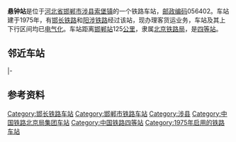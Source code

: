{{noteTA
|1=zh-cn:始发车次; zh-hk:列車班次;
|2=zh-cn:车次; zh-hk:班次;
}}
{{Infobox China railway station
|车站名称 = 悬钟站
|图片 = Missing image text.png
|图片介绍 = 
|车站名称拼音 = Xuanzhong
|英文名称 = Xuanzhong Railway Station
|车站代码 = 21545<ref>{{cite book|title=中华人民共和国铁路车站代码（GB/T 10302-2010）|publisher=中国标准出版社|year=2010|isbn=155066140495|ignore-isbn-error=true|pages=42}}</ref>
|电报码 = XRP
|拼音码 = XZH
|address = [[河北省|河北省]][[邯郸市|邯郸市]][[涉县|涉县]][[索堡镇|索堡镇]]
|coordinates = {{coord|36.659975|113.571273|display=inline,title}}
|归属 = [[北京铁路局|北京铁路局]][[邯郸车务段|邯郸车务段]]
|车站等级 = [[四等站_(中铁)|四等站]]
|线路 = [[邯长铁路|邯长铁路]]、[[阳涉铁路|阳涉铁路]]
}}
'''悬钟站'''是位于[[河北省|河北省]][[邯郸市|邯郸市]][[涉县|涉县]][[索堡镇|索堡镇]]的一个铁路车站，[[邮政编码|邮政编码]]056402。车站建于1975年，有[[邯长铁路|邯长铁路]]和[[阳涉铁路|阳涉铁路]]经过该站，现办理客货运业务，车站及其上下行区间均已[[电气化|电气化]]。车站距离[[邯郸站|邯郸站]]125[[公里|公里]]，隶属[[北京铁路局|北京铁路局]]，是[[四等站_(中铁)|四等站]]。

==邻近车站==
{{start rail box|[[中国铁路|中国铁路]]}}
{{s-inop|[[弹音站|弹音站]]|{{站|邯郸}}方向}}
{{s-line|[[邯长铁路|邯长铁路]]<br />← 7km 悬钟站 6km →}}
{{s-inop|[[桃城站|桃城站]]|{{站|长治}}方向}}
|-
{{s-inop|[[麻田镇站|麻田镇站]]|{{站|白羊墅}}方向}}
{{s-line|[[阳涉铁路|阳涉铁路]]<br />← 17km 悬钟站 {{0}}{{0}}{{0}}{{0}} {{0}}{{0}}}}
{{terminus}}
{{end box}}

==参考资料==
{{reflist}}
{{邯长铁路}}
{{阳涉铁路}}
{{China-rail-stub}}
{{河北小作品}}

[[Category:邯长铁路车站|Category:邯长铁路车站]]
[[Category:邯郸市铁路车站|Category:邯郸市铁路车站]]
[[Category:涉县|Category:涉县]]
[[Category:中国铁路北京局集团车站|Category:中国铁路北京局集团车站]]
[[Category:中国铁路四等站|Category:中国铁路四等站]]
[[Category:1975年启用的铁路车站|Category:1975年启用的铁路车站]]